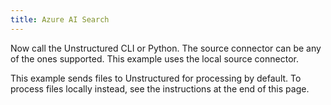 ```yaml
---
title: Azure AI Search
---
```



<NewDocument />


<SharedAzureAIS />

Now call the Unstructured CLI or Python. The source connector can be any of the ones supported. This example uses the local source connector.

This example sends files to Unstructured for processing by default. To process files locally instead, see the instructions at the end of this page.


<CodeGroup>
  <AzureAISAPISh />
  <AzureAISAPIPyV2 />
</CodeGroup>


<SharedPartitionByAPIOSS/>
